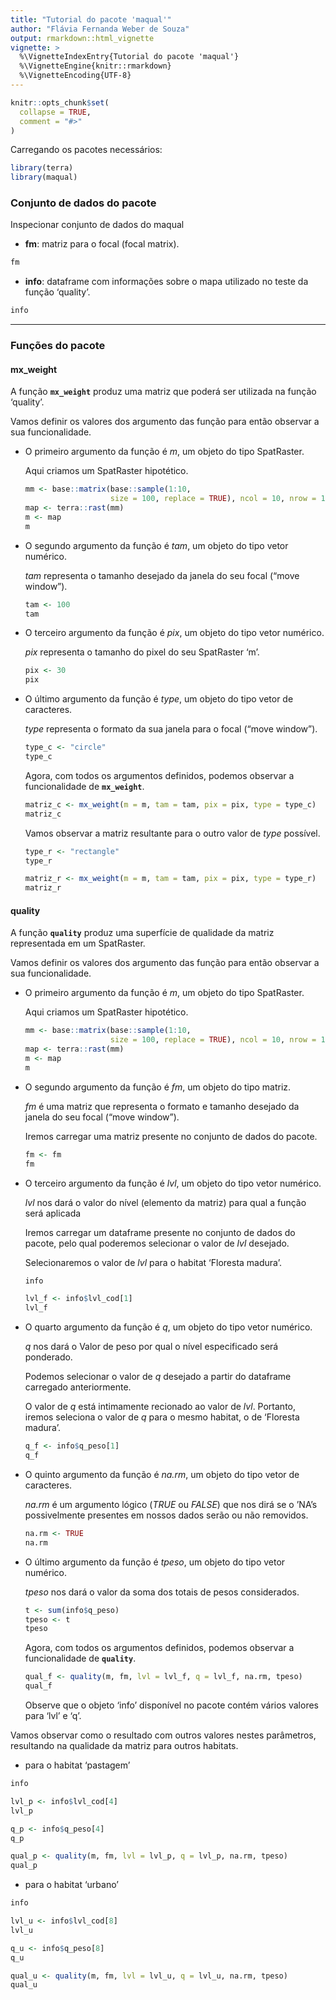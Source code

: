 ```yaml
---
title: "Tutorial do pacote 'maqual'"
author: "Flávia Fernanda Weber de Souza"
output: rmarkdown::html_vignette
vignette: >
  %\VignetteIndexEntry{Tutorial do pacote 'maqual'}
  %\VignetteEngine{knitr::rmarkdown}
  %\VignetteEncoding{UTF-8}
---
```


```r
knitr::opts_chunk$set(
  collapse = TRUE,
  comment = "#>"
)
```

Carregando os pacotes necessários:

```r
library(terra)
library(maqual)
```

### Conjunto de dados do pacote

Inspecionar conjunto de dados do maqual

-   **fm**: matriz para o focal (focal matrix).

```r
fm
```

-   **info**: dataframe com informações sobre o mapa utilizado no teste da função 'quality'.

```r
info
```

------------------------------------------------------------------------

### Funções do pacote

#### **mx_weight**

A função **`mx_weight`** produz uma matriz que poderá ser utilizada na função 'quality'.

Vamos definir os valores dos argumento das função para então observar a sua funcionalidade.

-   O primeiro argumento da função é *m*, um objeto do tipo SpatRaster.

    Aqui criamos um SpatRaster hipotético.

    ```r
    mm <- base::matrix(base::sample(1:10,
                       size = 100, replace = TRUE), ncol = 10, nrow = 10)
    map <- terra::rast(mm)
    m <- map
    m
    ```

-   O segundo argumento da função é *tam*, um objeto do tipo vetor numérico.

    *tam* representa o tamanho desejado da janela do seu focal ("move window").

    ```r
    tam <- 100
    tam
    ```

-   O terceiro argumento da função é *pix*, um objeto do tipo vetor numérico.

    *pix* representa o tamanho do pixel do seu SpatRaster 'm'.

    ```r
    pix <- 30
    pix
    ```

-   O último argumento da função é *type*, um objeto do tipo vetor de caracteres.

    *type* representa o formato da sua janela para o focal ("move window").

    ```r
    type_c <- "circle"
    type_c
    ```

    Agora, com todos os argumentos definidos, podemos observar a funcionalidade de **`mx_weight`**.

    ```r
    matriz_c <- mx_weight(m = m, tam = tam, pix = pix, type = type_c)
    matriz_c
    ```

    Vamos observar a matriz resultante para o outro valor de *type* possível.

    ```r
    type_r <- "rectangle"
    type_r

    matriz_r <- mx_weight(m = m, tam = tam, pix = pix, type = type_r)
    matriz_r
    ```

#### **quality**

A função **`quality`** produz uma superfície de qualidade da matriz representada em um SpatRaster.

Vamos definir os valores dos argumento das função para então observar a sua funcionalidade.

-   O primeiro argumento da função é *m*, um objeto do tipo SpatRaster.

    Aqui criamos um SpatRaster hipotético.

    ```r
    mm <- base::matrix(base::sample(1:10,
                       size = 100, replace = TRUE), ncol = 10, nrow = 10)
    map <- terra::rast(mm)
    m <- map
    m
    ```

-   O segundo argumento da função é *fm*, um objeto do tipo matriz.

    *fm* é uma matriz que representa o formato e tamanho desejado da janela do seu focal ("move window").

    Iremos carregar uma matriz presente no conjunto de dados do pacote.

    ```r
    fm <- fm
    fm
    ```

-   O terceiro argumento da função é *lvl*, um objeto do tipo vetor numérico.

    *lvl* nos dará o valor do nível (elemento da matriz) para qual a função será aplicada

    Iremos carregar um dataframe presente no conjunto de dados do pacote, pelo qual poderemos selecionar o valor de *lvl* desejado.

    Selecionaremos o valor de *lvl* para o habitat 'Floresta madura'.

    ```r
    info

    lvl_f <- info$lvl_cod[1]
    lvl_f
    ```

-   O quarto argumento da função é *q*, um objeto do tipo vetor numérico.

    *q* nos dará o Valor de peso por qual o nível especificado será ponderado.

    Podemos selecionar o valor de *q* desejado a partir do dataframe carregado anteriormente.

    O valor de *q* está intimamente recionado ao valor de *lvl*. Portanto, iremos seleciona o valor de *q* para o mesmo habitat, o de 'Floresta madura'.

    ```r
    q_f <- info$q_peso[1]
    q_f
    ```

-   O quinto argumento da função é *na.rm*, um objeto do tipo vetor de caracteres.

    *na.rm* é um argumento lógico (*TRUE* ou *FALSE*) que nos dirá se o 'NA's possivelmente presentes em nossos dados serão ou não removidos.

    ```r
    na.rm <- TRUE
    na.rm
    ```

-   O último argumento da função é *tpeso*, um objeto do tipo vetor numérico.

    *tpeso* nos dará o valor da soma dos totais de pesos considerados.

    ```r
    t <- sum(info$q_peso)
    tpeso <- t
    tpeso
    ```

    Agora, com todos os argumentos definidos, podemos observar a funcionalidade de **`quality`**.

    ```r
    qual_f <- quality(m, fm, lvl = lvl_f, q = lvl_f, na.rm, tpeso)
    qual_f
    ```

    Observe que o objeto 'info' disponível no pacote contém vários valores para 'lvl' e 'q'.

Vamos observar como o resultado com outros valores nestes parâmetros, resultando na qualidade da matriz para outros habitats.

-   para o habitat 'pastagem'

```r
info

lvl_p <- info$lvl_cod[4]
lvl_p

q_p <- info$q_peso[4]
q_p

qual_p <- quality(m, fm, lvl = lvl_p, q = lvl_p, na.rm, tpeso)
qual_p
```

-   para o habitat 'urbano'

```r
info

lvl_u <- info$lvl_cod[8]
lvl_u

q_u <- info$q_peso[8]
q_u

qual_u <- quality(m, fm, lvl = lvl_u, q = lvl_u, na.rm, tpeso)
qual_u
```
